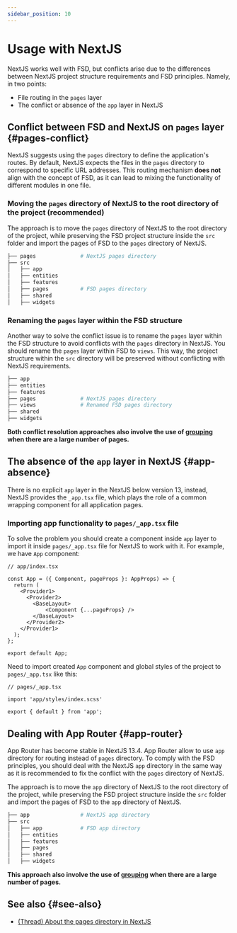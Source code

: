 ```yaml
---
sidebar_position: 10
---
```

# Usage with NextJS

NextJS works well with FSD, but conflicts arise due to the differences between NextJS project structure requirements and FSD principles.
Namely, in two points: 

- File routing in the `pages` layer
- The conflict or absence of the `app` layer in NextJS

## Conflict between FSD and NextJS on `pages` layer {#pages-conflict}

NextJS suggests using the `pages` directory to define the application's routes. By default, NextJS expects the files in the `pages` directory to correspond to specific URL addresses.
This routing mechanism **does not** align with the concept of FSD, as it can lead to mixing the functionality of different modules in one file.

### Moving the `pages` directory of NextJS to the root directory of the project (recommended)

The approach is to move the `pages` directory of NextJS to the root directory of the project, while preserving the FSD
project structure inside the `src` folder and import the pages of FSD to the `pages` directory of NextJS.

```sh
├── pages              # NextJS pages directory
├── src
│   ├── app
│   ├── entities
│   ├── features  
│   ├── pages          # FSD pages directory
│   ├── shared
│   ├── widgets
```

### Renaming the `pages` layer within the FSD structure

Another way to solve the conflict issue is to rename the `pages` layer within the FSD structure to avoid conflicts
with the `pages` directory in NextJS.
You should rename the `pages` layer within FSD to `views`.
This way, the project structure within the `src` directory will be preserved without conflicting with NextJS requirements.

```sh
├── app
├── entities
├── features  
├── pages              # NextJS pages directory
├── views              # Renamed FSD pages directory
├── shared
├── widgets             
```

__Both conflict resolution approaches also involve the use of [grouping](https://nextjs.org/docs/app/building-your-application/routing/route-groups) when there are a large number of pages.__

## The absence of the `app` layer in NextJS {#app-absence}

There is no explicit `app` layer in the NextJS below version 13, instead, NextJS provides the `_app.tsx` file,
which plays the role of a common wrapping component for all application pages.

### Importing app functionality to `pages/_app.tsx` file

To solve the problem you should create a component inside `app` layer to import it inside `pages/_app.tsx` file for NextJS to work with it.
For example, we have `App` component:

```tsx
// app/index.tsx

const App = ({ Component, pageProps }: AppProps) => {
  return (
    <Provider1>
      <Provider2>
        <BaseLayout>
            <Component {...pageProps} />
        </BaseLayout>
      </Provider2>
    </Provider1>
  );
};

export default App;
```
Need to import created `App` component and global styles of the project to `pages/_app.tsx` like this:

```tsx
// pages/_app.tsx

import 'app/styles/index.scss'

export { default } from 'app';
```

## Dealing with App Router {#app-router}

App Router has become stable in NextJS 13.4. App Router allow to use `app` directory for routing instead of `pages` directory.
To comply with the FSD principles, you should deal with the NextJS `app` directory in the same way as it is recommended 
to fix the conflict with the `pages` directory of NextJS.

The approach is to move the `app` directory of NextJS to the root directory of the project, while preserving the FSD
project structure inside the `src` folder and import the pages of FSD to the `app` directory of NextJS.

```sh
├── app                # NextJS app directory
├── src
│   ├── app            # FSD app directory
│   ├── entities
│   ├── features  
│   ├── pages
│   ├── shared
│   ├── widgets
```

__This approach also involve the use of [grouping](https://nextjs.org/docs/app/building-your-application/routing/route-groups) when there are a large number of pages.__

## See also {#see-also}

- [(Thread) About the pages directory in NextJS](https://t.me/feature_sliced/3623)
